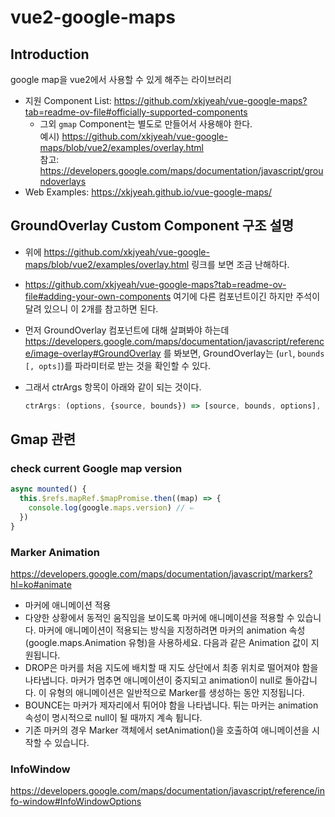 # vue2-google-maps

## Introduction

google map을 vue2에서 사용할 수 있게 해주는 라이브러리

- 지원 Component List: https://github.com/xkjyeah/vue-google-maps?tab=readme-ov-file#officially-supported-components
    - 그외 `gmap` Component는 별도로 만들어서 사용해야 한다. <br />
    예시) https://github.com/xkjyeah/vue-google-maps/blob/vue2/examples/overlay.html <br />
    참고: https://developers.google.com/maps/documentation/javascript/groundoverlays
- Web Examples: https://xkjyeah.github.io/vue-google-maps/

## GroundOverlay Custom Component 구조 설명

- 위에 https://github.com/xkjyeah/vue-google-maps/blob/vue2/examples/overlay.html 링크를 보면 조금 난해하다.

- https://github.com/xkjyeah/vue-google-maps?tab=readme-ov-file#adding-your-own-components 여기에 다른 컴포넌트이긴 하지만 주석이 달려 있으니 이 2개를 참고하면 된다.

- 먼저 GroundOverlay 컴포넌트에 대해 살펴봐야 하는데 https://developers.google.com/maps/documentation/javascript/reference/image-overlay#GroundOverlay 를 봐보면,
GroundOverlay는 (`url`, `bounds` `[, opts]`)를 파라미터로 받는 것을 확인할 수 있다.

- 그래서 ctrArgs 항목이 아래와 같이 되는 것이다.
    ```javascript
    ctrArgs: (options, {source, bounds}) => [source, bounds, options],
    ```

## Gmap 관련

### check current Google map version

```javascript
async mounted() {
  this.$refs.mapRef.$mapPromise.then((map) => {
    console.log(google.maps.version) // ⇐
  })
}
```

### Marker Animation

https://developers.google.com/maps/documentation/javascript/markers?hl=ko#animate

- 마커에 애니메이션 적용
- 다양한 상황에서 동적인 움직임을 보이도록 마커에 애니메이션을 적용할 수 있습니다. 마커에 애니메이션이 적용되는 방식을 지정하려면 마커의 animation 속성(google.maps.Animation 유형)을 사용하세요. 다음과 같은 Animation 값이 지원됩니다.
- DROP은 마커를 처음 지도에 배치할 때 지도 상단에서 최종 위치로 떨어져야 함을 나타냅니다. 마커가 멈추면 애니메이션이 중지되고 animation이 null로 돌아갑니다. 이 유형의 애니메이션은 일반적으로 Marker를 생성하는 동안 지정됩니다.
- BOUNCE는 마커가 제자리에서 튀어야 함을 나타냅니다. 튀는 마커는 animation 속성이 명시적으로 null이 될 때까지 계속 튑니다.
- 기존 마커의 경우 Marker 객체에서 setAnimation()을 호출하여 애니메이션을 시작할 수 있습니다.

### InfoWindow

https://developers.google.com/maps/documentation/javascript/reference/info-window#InfoWindowOptions
